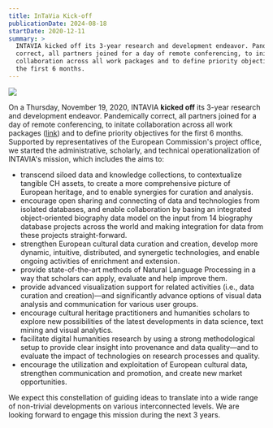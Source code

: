 ```yaml
---
title: InTaVia Kick-off
publicationDate: 2024-08-18
startDate: 2020-12-11
summary: >
  INTAVIA kicked off its 3-year research and development endeavor. Pandemically
  correct, all partners joined for a day of remote conferencing, to initate
  collaboration across all work packages and to define priority objectives for
  the first 6 months.
---
```

![](/assets/content/en/activities/intavia-kick-off/3intavia-team-website.png)

On a Thursday, November 19, 2020, INTAVIA **kicked off** its 3-year research and development endeavor. Pandemically correct, all partners joined for a day of remote conferencing, to initate collaboration across all work packages ([link](https://intavia.eu/workpackages)) and to define priority objectives for the first 6 months. Supported by representatives of the European Commission's project office, we started the administrative, scholarly, and technical operationalization of INTAVIA's mission, which includes the aims to:

* transcend siloed data and knowledge collections, to contextualize tangible CH assets, to create a more comprehensive picture of European heritage, and to enable synergies for curation and analysis.
* encourage open sharing and connecting of data and technologies from isolated databases, and enable collaboration by basing an integrated object-oriented biography data model on the input from 14 biography database projects across the world and making integration for data from these projects straight-forward.
* strengthen European cultural data curation and creation, develop more dynamic, intuitive, distributed, and synergetic technologies, and enable ongoing activities of enrichment and extension.
* provide state-of-the-art methods of Natural Language Processing in a way that scholars can apply, evaluate and help improve them.
* provide advanced visualization support for related activities (i.e., data curation and creation)—and significantly advance options of visual data analysis and communication for various user groups.
* encourage cultural heritage practitioners and humanities scholars to explore new possibilities of the latest developments in data science, text mining and visual analytics.
* facilitate digital humanities research by using a strong methodological setup to provide clear insight into provenance and data quality—and to evaluate the impact of technologies on research processes and quality.
* encourage the utilization and exploitation of European cultural data, strengthen communication and promotion, and create new market opportunities.

We expect this constellation of guiding ideas to translate into a wide range of non-trivial developments on various interconnected levels. We are looking forward to engage this mission during the next 3 years.
